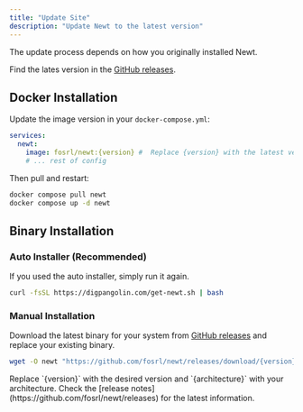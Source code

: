 ```yaml
---
title: "Update Site"
description: "Update Newt to the latest version"
---
```


The update process depends on how you originally installed Newt.

Find the lates version in the [GitHub releases](https://github.com/fosrl/newt/releases).

## Docker Installation

Update the image version in your `docker-compose.yml`:

```yaml title="docker-compose.yml"
services:
  newt:
    image: fosrl/newt:{version} #  Replace {version} with the latest version tag
    # ... rest of config
```

Then pull and restart:

```bash
docker compose pull newt
docker compose up -d newt
```

## Binary Installation

### Auto Installer (Recommended)

If you used the auto installer, simply run it again.

```bash
curl -fsSL https://digpangolin.com/get-newt.sh | bash
```

### Manual Installation

Download the latest binary for your system from [GitHub releases](https://github.com/fosrl/newt/releases) and replace your existing binary.

```bash
wget -O newt "https://github.com/fosrl/newt/releases/download/{version}/newt_{architecture}" && chmod +x ./newt
```

<Note>
Replace `{version}` with the desired version and `{architecture}` with your architecture. Check the [release notes](https://github.com/fosrl/newt/releases) for the latest information.
</Note>
